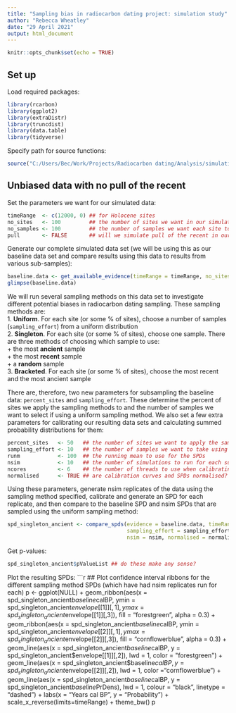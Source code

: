 ```yaml
---
title: "Sampling bias in radiocarbon dating project: simulation study"
author: "Rebecca Wheatley"
date: "29 April 2021"
output: html_document
---
```


```r
knitr::opts_chunk$set(echo = TRUE)
```

## Set up

Load required packages:
```r
library(rcarbon)
library(ggplot2)
library(extraDistr)
library(truncdist)
library(data.table)
library(tidyverse)
```

Specify path for source functions:
```r
source("C:/Users/Bec/Work/Projects/Radiocarbon dating/Analysis/simulation_study-source.R")
```

## Unbiased data with no pull of the recent

Set the parameters we want for our simulated data:
```r
timeRange  <- c(12000, 0) ## for Holocene sites
no_sites   <- 100         ## the number of sites we want in our simulated data set
no_samples <- 100         ## the number of samples we want each site to have
pull       <- FALSE       ## will we simulate pull of the recent in our baseline data set?
```

Generate our complete simulated data set (we will be using this as our baseline data set and compare results using this data to results from various sub-samples):
```r
baseline.data <- get_available_evidence(timeRange = timeRange, no_sites = no_sites, no_samples = no_samples, pull = pull)
glimpse(baseline.data)
```

We will run several sampling methods on this data set to investigate different potential biases in radiocarbon dating sampling. These sampling methods are:  
1. **Uniform**. For each site (or some % of sites), choose a number of samples (`sampling_effort`) from a uniform distribution  
2. **Singleton**. For each site (or some % of sites), choose one sample. There are three methods of choosing which sample to use:  
+ the most **ancient** sample  
+ the most **recent** sample  
+ a **random** sample  
3. **Bracketed**. For each site (or some % of sites), choose the most recent and the most ancient sample  

There are, therefore, two new parameters for subsampling the baseline data: `percent_sites` and `sampling_effort`. These determine the percent of sites we apply the sampling methods to and the number of samples we want to select if using a uniform sampling method. We also set a few extra parameters for calibrating our resulting data sets and calculating summed probability distributions for them: 

```r
percent_sites   <- 50   ## the number of sites we want to apply the sampling method across (the remainder will be exhaustively sampled)
sampling_effort <- 10   ## the number of samples we want to take using the uniform sampling method
runm            <- 100  ## the running mean to use for the SPDs
nsim            <- 10   ## the number of simulations to run for each sub-sampling type
ncores          <- 6    ## the number of threads to use when calibrating the radiocarbon dates  
normalised      <- TRUE ## are calibration curves and SPDs normalised?
```

Using these parameters, generate nsim replicates of the data using the sampling method specified, calibrate and generate an SPD for each replicate, and then compare to the baseline SPD and nsim SPDs that are sampled using the uniform sampling method:
```r
spd_singleton_ancient <- compare_spds(evidence = baseline.data, timeRange = timeRange, sampling_method = "singleton_ancient", 
                                      sampling_effort = sampling_effort, percent_sites = percent_sites, pull = pull, runm = runm, 
                                      nsim = nsim, normalised = normalised, ncores = ncores)
```

Get p-values:
```r
spd_singleton_ancient$pValueList ## do these make any sense?
```

Plot the resulting SPDs:
```r
## Plot confidence interval ribbons for the different sampling method SPDs (which have had nsim replicates run for each)
p <- ggplot(NULL) +
  geom_ribbon(aes(x = spd_singleton_ancient$baseline$calBP, ymin = spd_singleton_ancient$envelope[[1]][,1], 
                  ymax = spd_singleton_ancient$envelope[[1]][,3]), fill = "forestgreen", alpha = 0.3) +
  geom_ribbon(aes(x = spd_singleton_ancient$baseline$calBP, ymin = spd_singleton_ancient$envelope[[2]][,1], 
                  ymax = spd_singleton_ancient$envelope[[2]][,3]),  fill = "cornflowerblue", alpha = 0.3) +
  geom_line(aes(x = spd_singleton_ancient$baseline$calBP, y = spd_singleton_ancient$envelope[[1]][,2]), lwd = 1, color = "forestgreen") +
  geom_line(aes(x = spd_singleton_ancient$baseline$calBP, y = spd_singleton_ancient$envelope[[2]][,2]), lwd = 1, 
            color ="cornflowerblue") +
  geom_line(aes(x = spd_singleton_ancient$baseline$calBP, y = spd_singleton_ancient$baseline$PrDens), lwd = 1, colour = "black", 
            linetype = "dashed") +
  labs(x = "Years cal BP", y = "Probability") +
  scale_x_reverse(limits=timeRange) +
  theme_bw()
p

